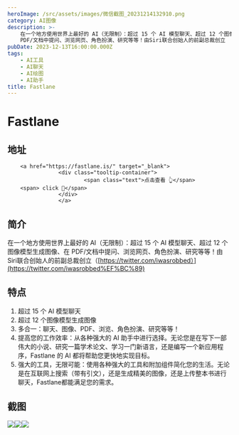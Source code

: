 ```yaml
---
heroImage: /src/assets/images/微信截图_20231214132910.png
category: AI图像
description: >-
    在一个地方使用世界上最好的 AI（无限制）：超过 15 个 AI 模型聊天、超过 12 个图像模型生成图像、在
    PDF/文档中提问、浏览网页、角色扮演、研究等等！由Siri联合创始人的前副总裁创立
pubDate: 2023-12-13T16:00:00.000Z
tags:
    - AI工具
    - AI聊天
    - AI绘图
    - AI助手
title: Fastlane
---
```


# Fastlane

## 地址

        <a href="https://fastlane.is/" target="_blank">
                    <div class="tooltip-container">
                            <span class="text">点击查看 👆</span>
        <span> click 👋</span>
                    </div>
                    </a>
## 简介

在一个地方使用世界上最好的 AI（无限制）：超过 15 个 AI 模型聊天、超过 12 个图像模型生成图像、在 PDF/文档中提问、浏览网页、角色扮演、研究等等！由Siri联合创始人的前副总裁创立（[https://twitter.com/iwasrobbed）](https://twitter.com/iwasrobbed%EF%BC%89)

## 特点

1. 超过 15 个 AI 模型聊天
2. 超过 12 个图像模型生成图像
3. 多合一：聊天、图像、PDF、浏览、角色扮演、研究等等！
4. 提高您的工作效率：从各种强大的 AI 助手中进行选择。无论您是在写下一部伟大的小说、研究一篇学术论文、学习一门新语言，还是编写一个新应用程序，Fastlane 的 AI 都将帮助您更快地实现目标。
5. 强大的工具，无限可能：使用各种强大的工具和附加组件简化您的生活。无论是在互联网上搜索（带有引文），还是生成精美的图像，还是上传整本书进行聊天，Fastlane都能满足您的需求。

## 截图

![](/src/assets/images/微信截图_20231214132910.png)![](/src/assets/images/微信截图_20231214132850.png)![](/src/assets/images/微信截图_20231214132833.png)

